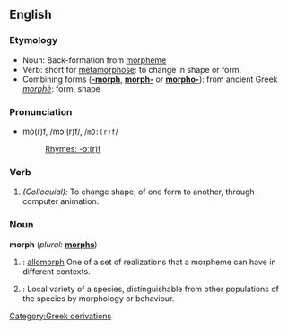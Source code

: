 ==English==

=== Etymology ===
*Noun: Back-formation from [[morpheme]] 
*Verb: short for [[metamorphose]]: to change in shape or form.
*Combining forms ('''[[-morph]]''', '''[[morph-]]''' or '''[[morpho-]]'''): from ancient Greek ''[[morphè]]'': form, shape

=== Pronunciation ===
*mô(r)f, /mɔː(r)f/, /<tt>mO:(r)f</tt>/
*:[[Rhymes:English:-ɔː(r)f|Rhymes: -ɔː(r)f]]

===Verb===
{{en-verb}}
# ''(Colloquial):'' To change shape, of one form to another, through computer animation.

===Noun===
'''morph'''  (''plural:'' '''[[morphs]]''')
# {{linguistics}}: [[allomorph]] One of a set of realizations that a morpheme can have in different contexts.
# {{biology}}: Local variety of a species, distinguishable from other populations of the species by morphology or behaviour.

{{rfc}}
[[Category:Greek derivations]]